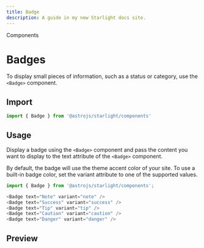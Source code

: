 ```yaml
---
title: Badge
description: A guide in my new Starlight docs site.
---
```



<GroupName>Components</GroupName>

# Badges

To display small pieces of information, such as a status or category, use the `<Badge>` component.

## Import

```js
import { Badge } from '@astrojs/starlight/components'
```

## Usage

Display a badge using the `<Badge>` component and pass the content you want to display to the text attribute of the `<Badge>` component.

By default, the badge will use the theme accent color of your site. To use a built-in badge color, set the variant attribute to one of the supported values.

```js
import { Badge } from '@astrojs/starlight/components';

<Badge text="Note" variant="note" />
<Badge text="Success" variant="success" />
<Badge text="Tip" variant="tip" />
<Badge text="Caution" variant="caution" />
<Badge text="Danger" variant="danger" />
```

## Preview

<Card title='Variants'>
  <Badge text='Note' variant='note' />
  <Badge text='Success' variant='success' />
  <Badge text='Tip' variant='tip' />
  <Badge text='Caution' variant='caution' />
  <Badge text='Danger' variant='danger' />
</Card>

